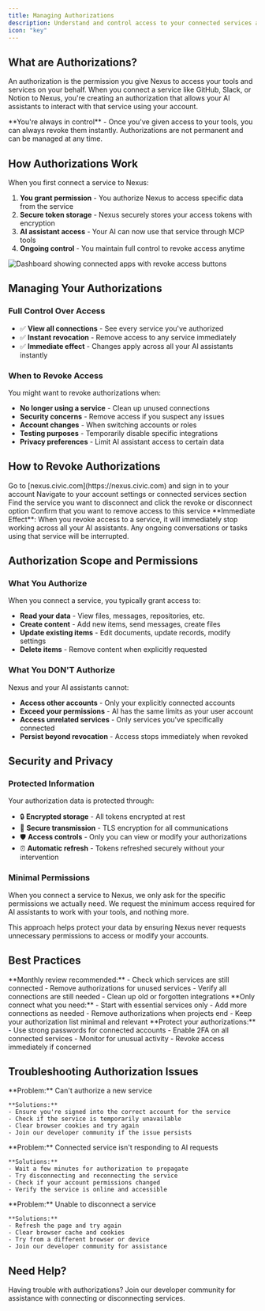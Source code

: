 ```yaml
---
title: Managing Authorizations
description: Understand and control access to your connected services and data
icon: "key"
---
```


## What are Authorizations?

An authorization is the permission you give Nexus to access your tools and services on your behalf. When you connect a service like GitHub, Slack, or Notion to Nexus, you're creating an authorization that allows your AI assistants to interact with that service using your account.

<Note>
**You're always in control** - Once you've given access to your tools, you can always revoke them instantly. Authorizations are not permanent and can be managed at any time.
</Note>

## How Authorizations Work

When you first connect a service to Nexus:

1. **You grant permission** - You authorize Nexus to access specific data from the service
2. **Secure token storage** - Nexus securely stores your access tokens with encryption
3. **AI assistant access** - Your AI can now use that service through MCP tools
4. **Ongoing control** - You maintain full control to revoke access anytime

<Frame caption="Your authorization dashboard showing connected services">
  <img
    className="rounded-lg"
    src="/images/steps/security/01.png"
    alt="Dashboard showing connected apps with revoke access buttons"
  />
</Frame>

## Managing Your Authorizations

### Full Control Over Access

- ✅ **View all connections** - See every service you've authorized
- ✅ **Instant revocation** - Remove access to any service immediately  
- ✅ **Immediate effect** - Changes apply across all your AI assistants instantly

### When to Revoke Access

You might want to revoke authorizations when:

- **No longer using a service** - Clean up unused connections
- **Security concerns** - Remove access if you suspect any issues
- **Account changes** - When switching accounts or roles
- **Testing purposes** - Temporarily disable specific integrations
- **Privacy preferences** - Limit AI assistant access to certain data

## How to Revoke Authorizations

<Steps>
  <Step title="Visit Your Dashboard">
    Go to [nexus.civic.com](https://nexus.civic.com) and sign in to your account
  </Step>
  
  <Step title="Access Authorization Settings">
    Navigate to your account settings or connected services section
  </Step>
  
  <Step title="Select Service to Revoke">
    Find the service you want to disconnect and click the revoke or disconnect option
  </Step>
  
  <Step title="Confirm Revocation">
    Confirm that you want to remove access to this service
  </Step>
</Steps>

<Warning>
**Immediate Effect**: When you revoke access to a service, it will immediately stop working across all your AI assistants. Any ongoing conversations or tasks using that service will be interrupted.
</Warning>

## Authorization Scope and Permissions

### What You Authorize

When you connect a service, you typically grant access to:

- **Read your data** - View files, messages, repositories, etc.
- **Create content** - Add new items, send messages, create files
- **Update existing items** - Edit documents, update records, modify settings
- **Delete items** - Remove content when explicitly requested

### What You DON'T Authorize

Nexus and your AI assistants cannot:

- **Access other accounts** - Only your explicitly connected accounts
- **Exceed your permissions** - AI has the same limits as your user account
- **Access unrelated services** - Only services you've specifically connected
- **Persist beyond revocation** - Access stops immediately when revoked

## Security and Privacy

### Protected Information

Your authorization data is protected through:

- 🔒 **Encrypted storage** - All tokens encrypted at rest
- 🔐 **Secure transmission** - TLS encryption for all communications  
- 🛡️ **Access controls** - Only you can view or modify your authorizations
- ⏰ **Automatic refresh** - Tokens refreshed securely without your intervention

### Minimal Permissions

When you connect a service to Nexus, we only ask for the specific permissions we actually need. We request the minimum access required for AI assistants to work with your tools, and nothing more.

This approach helps protect your data by ensuring Nexus never requests unnecessary permissions to access or modify your accounts.

## Best Practices

<AccordionGroup>
  <Accordion title="Regular Authorization Review">
    **Monthly review recommended:**
    - Check which services are still connected
    - Remove authorizations for unused services
    - Verify all connections are still needed
    - Clean up old or forgotten integrations
  </Accordion>

  <Accordion title="Principle of Least Access">
    **Only connect what you need:**
    - Start with essential services only
    - Add more connections as needed
    - Remove authorizations when projects end
    - Keep your authorization list minimal and relevant
  </Accordion>

  <Accordion title="Security-First Approach">
    **Protect your authorizations:**
    - Use strong passwords for connected accounts
    - Enable 2FA on all connected services
    - Monitor for unusual activity
    - Revoke access immediately if concerned
  </Accordion>
</AccordionGroup>

## Troubleshooting Authorization Issues

<AccordionGroup>
  <Accordion title="Authorization Failed">
    **Problem:** Can't authorize a new service
    
    **Solutions:**
    - Ensure you're signed into the correct account for the service
    - Check if the service is temporarily unavailable
    - Clear browser cookies and try again
    - Join our developer community if the issue persists
  </Accordion>

  <Accordion title="Service Not Working After Authorization">
    **Problem:** Connected service isn't responding to AI requests
    
    **Solutions:**
    - Wait a few minutes for authorization to propagate
    - Try disconnecting and reconnecting the service
    - Check if your account permissions changed
    - Verify the service is online and accessible
  </Accordion>

  <Accordion title="Can't Revoke Authorization">
    **Problem:** Unable to disconnect a service
    
    **Solutions:**
    - Refresh the page and try again
    - Clear browser cache and cookies
    - Try from a different browser or device
    - Join our developer community for assistance
  </Accordion>
</AccordionGroup>

## Need Help?

<Card title="Authorization Support" icon="slack" href="https://join.slack.com/t/civic-developers/shared_invite/zt-37tv9fyo7-aDT43mUjOFQwdQFmfZLTRw">
  Having trouble with authorizations? Join our developer community for assistance with connecting or disconnecting services.
</Card>
